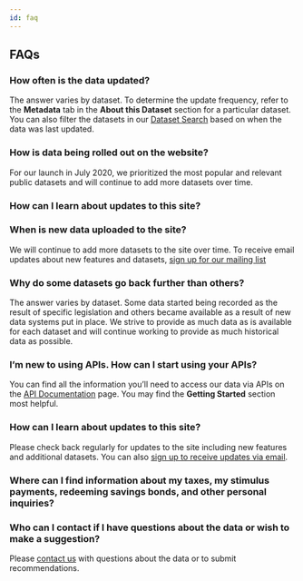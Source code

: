```yaml
---
id: faq
---
```



<section id='faq' sectionTitle>

## FAQs

</section>

<section id='how-often-is-the-data-updated'>

### How often is the data updated?

The answer varies by dataset. To determine the update frequency, refer to the
**Metadata** tab in the **About this Dataset** section for a
particular dataset. You can also filter the datasets in our
[Dataset Search](/datasets/) based on when the data was last updated.

</section>

<section id='how-is-data-being-rolled-out-on-website'>

### How is data being rolled out on the website?

For our launch in July 2020, we prioritized the most popular and relevant public
datasets and will continue to add more datasets over time.

</section>

<section id='how-can-i-learn-about-updates-to-site'>

### How can I learn about updates to this site?

</section>

<section id='when-is-new-data-uploaded-to-site'>

### When is new data uploaded to the site?

We will continue to add more datasets to the site over time. To receive email updates
about new features and datasets,
[sign up for our mailing list](mailto:join-fiscal-data-gov@lists.fiscal.treasury.gov?subject=Yes,%20I'd%20like%20to%20receive%20updates%20from%20Fiscal%20Data!)

</section>

<section id='why-datasets-go-further-than-others'>

### Why do some datasets go back further than others?

The answer varies by dataset. Some data started being recorded as the result of
specific legislation and others became available as a result of new data systems put in
place. We strive to provide as much data as is available for each dataset and will
continue working to provide as much historical data as possible.

</section>

<section id='new-to-apis'>

### I’m new to using APIs. How can I start using your APIs?

You can find all the information you’ll need to access our data via APIs on the
[API Documentation](/api-documentation/) page. You may find the
**Getting Started** section most helpful.

</section>

<section id='how-can-i-learn-about-updates'>

  ### How can I learn about updates to this site?

  Please check back regularly for updates to the site including new features and additional datasets. You can also [sign up to receive updates via email](mailto:join-fiscal-data-gov@lists.fiscal.treasury.gov).

</section>

<section id='taxes-stimulus-inquiries'>

### Where can I find information about my taxes, my stimulus payments, redeeming savings bonds, and other personal inquiries?

<AdditionalContacts />

</section>

<section id='who-can-i-contact'>

### Who can I contact if I have questions about the data or wish to make a suggestion?

Please [contact us](#contact-us) with questions about the data or to submit recommendations.

<AdditionalContacts />

</section>



